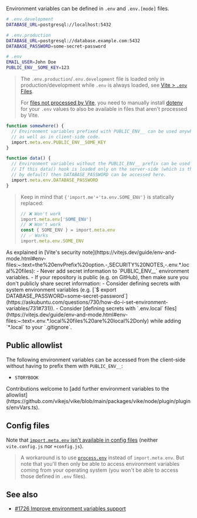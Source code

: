 
Environment variables can be defined in `.env` and `.env.[mode]` files.

```bash
# .env.development
DATABASE_URL=postgresql://localhost:5432

# .env.production
DATABASE_URL=postgresql://database.example.com:5432
DATABASE_PASSWORD=some-secret-password

# .env
EMAIL_USER=John Doe
PUBLIC_ENV__SOME_KEY=123
```

> The `.env.production`/`.env.development` file is loaded only in production/development while `.env` is always loaded, see [Vite > `.env` Files](https://vitejs.dev/guide/env-and-mode.html#env-files).
>
> For [files not processed by Vite](https://github.com/vikejs/vike/issues/562), you need to manually install [dotenv](https://github.com/motdotla/dotenv) for your `.env` values to also be available in files that aren't processed by Vite.

```ts
function somewhere() {
  // Environment variables prefixed with PUBLIC_ENV__ can be used anywhere: in server-side code
  // as well as in client-side code.
  import.meta.env.PUBLIC_ENV__SOME_KEY
}
```

```ts
function data() {
  // Environment variables without the PUBLIC_ENV__ prefix can be used only in server-side code.
  // If this data() hook is loaded only on the server-side (which is the case
  // by default) then DATABASE_PASSWORD can be accessed here.
  import.meta.env.DATABASE_PASSWORD
}
```
> Keep in mind that <code>{'import.me'+'ta.env.SOME_ENV'}</code> is statically replaced:
> ```ts
> // ❌ Won't work
> import.meta.env['SOME_ENV']
> // ❌ Won't work
> const { SOME_ENV } = import.meta.env
> // ✅ Works
> import.meta.env.SOME_ENV
> ```

<Warning>
  As explained in [Vite's security note](https://vitejs.dev/guide/env-and-mode.html#env-files:~:text=the%20envPrefix%20option.-,SECURITY%20NOTES,-.env.*.local%20files):
   - Never add secret information to `PUBLIC_ENV__` environment variables.
   - If your repository is public (e.g. on GitHub), then make sure you don't publicly share secret information:
     - Consider defining secrets with system environment variables (e.g. [`$ export DATABASE_PASSWORD=some-secret-password`](https://askubuntu.com/questions/730/how-do-i-set-environment-variables/731#731)).
     - Consider [defining secrets with `.env.local` files](https://vitejs.dev/guide/env-and-mode.html#env-files:~:text=.env.*.local%20files%20are%20local%2Donly) while adding `*.local` to your `.gitignore`.
</Warning>


## Public allowlist

The following environment variables can be accessed from the client-side without having to prefix them with `PUBLIC_ENV__`:

- `STORYBOOK`

<Contribution>
  Contributions welcome to [add further environment variables to the allowlist](https://github.com/vikejs/vike/blob/main/packages/vike/node/plugin/plugins/envVars.ts).
</Contribution>


## Config files

Note that [`import.meta.env` isn't available in config files](https://github.com/vikejs/vike/issues/1726#issuecomment-2208626928) (neither `vite.config.js` nor `+config.js`).

> A workaround is to use [`process.env`](https://nodejs.org/en/learn/command-line/how-to-read-environment-variables-from-nodejs) instead of `import.meta.env`. But note that you'll then only be able to access environment variables coming from your operating system (you won't be able to access those defined in `.env` files).


## See also

- [#1726 Improve environment variables support](https://github.com/vikejs/vike/issues/1726)
